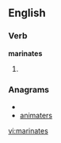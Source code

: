 ==English==

===Verb===
'''marinates'''

# {{third-person singular of|marinate}}

===Anagrams===
* {{alphagram|aaeimnrst}}
* [[animaters#English|animaters]]

[[vi:marinates]]